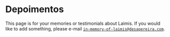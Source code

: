 
<Layout location={props.location}>
<SEO title="Depoimentos" />

# Depoimentos

This page is for your memories or testimonials about Laimis. If you would like
to add something, please e-mail
<code>in-memory-of-laimis@desapereira.com</code>.

</Layout>
